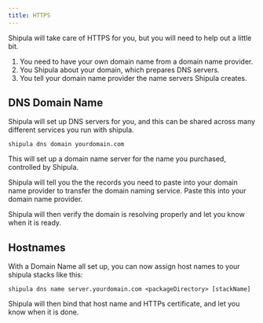 ```yaml
---
title: HTTPS
---
```


Shipula will take care of HTTPS for you, but you will need to help out a little bit.

1. You need to have your own domain name from a domain name provider.
2. You Shipula about your domain, which prepares DNS servers.
3. You tell your domain name provider the name servers Shipula creates.

## DNS Domain Name

Shipula will set up DNS servers for you, and this can be shared across many different services you run with shipula.

`shipula dns domain yourdomain.com`

This will set up a domain name server for the name you purchased, controlled by Shipula.

Shipula will tell you the the records you need to paste into your domain name provider to transfer the domain naming service.
Paste this into your domain name provider.

Shipula will then verify the domain is resolving properly and let you know when it is ready.

## Hostnames

With a Domain Name all set up, you can now assign host names to your shipula stacks like this:

`shipula dns name server.yourdomain.com <packageDirectory> [stackName]`

Shipula will then bind that host name and HTTPs certificate, and let you know when it is done.
